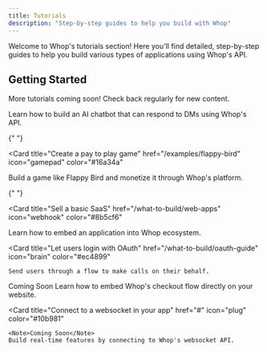 ```yaml
---
title: Tutorials
description: "Step-by-step guides to help you build with Whop"
---
```



Welcome to Whop's tutorials section! Here you'll find detailed, step-by-step guides to help you build various types of applications using Whop's API.

## Getting Started

More tutorials coming soon! Check back regularly for new content.

<CardGroup cols={2}>
  <Card
    title="Build a chatbot agent"
    href="/what-to-build/chat-bots"
    icon="robot"
    color="#0ea5e9"
  >
    Learn how to build an AI chatbot that can respond to DMs using Whop's API.
  </Card>

{" "}

<Card
  title="Create a pay to play game"
  href="/examples/flappy-bird"
  icon="gamepad"
  color="#16a34a"
>
  Build a game like Flappy Bird and monetize it through Whop's platform.
</Card>

{" "}

<Card
  title="Sell a basic SaaS"
  href="/what-to-build/web-apps"
  icon="webhook"
  color="#8b5cf6"
>
  Learn how to embed an application into Whop ecosystem.
</Card>

  <Card
    title="Let users login with OAuth"
    href="/what-to-build/oauth-guide"
    icon="brain"
    color="#ec4899"
  >
    Send users through a flow to make calls on their behalf.
  </Card>
</CardGroup>

<CardGroup cols={2}>
  <Card
    title="Embed checkout on your website"
    href="#"
    icon="cart-shopping"
    color="#f59e0b"
  >
    <Note>Coming Soon</Note>
    Learn how to embed Whop's checkout flow directly on your website.
  </Card>

  <Card
    title="Connect to a websocket in your app" 
    href="#"
    icon="plug"
    color="#10b981"
  >
    <Note>Coming Soon</Note>
    Build real-time features by connecting to Whop's websocket API.
  </Card>
</CardGroup>
